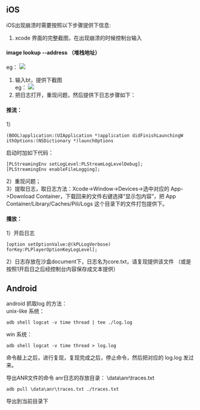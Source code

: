 ## iOS  
iOS出现崩溃时需要按照以下步骤提供下信息:  
1. xcode 界面的完整截图，在出现崩溃的时候控制台输入   
#### image lookup --address （堆栈地址）  
eg：
![](https://dn-odum9helk.qbox.me/Fkqp-4w5bkQuogJy3T32OFQ8KI29)
1. 输入bt，提供下截图  
eg：
![](https://dn-odum9helk.qbox.me/FgimWtHf7O_GKMo-MTDfjLBMidxX)
1. 把日志打开，重现问题，然后提供下日志步骤如下：  
#### 推流：  
1） 
```
(BOOL)application:(UIApplication *)application didFinishLaunchingW	ithOptions:(NSDictionary *)launchOptions 
```
启动时加如下代码：  
```
[PLStreamingEnv setLogLevel:PLStreamLogLevelDebug];
[PLStreamingEnv enableFileLogging];
```
2）重现问题；  
3）提取日志，取日志方法：Xcode->Window->Devices->选中对应的 App->Download Container，下载回来的文件右键选择“显示包内容”，把 App Container/Library/Caches/Pili/Logs 这个目录下的文件打包提供下。  
#### 播放：  
1）开启日志 
```
[option setOptionValue:@(kPLLogVerbose) forKey:PLPlayerOptionKeyLogLevel];
```
2）日志存放在沙盒document下，日志名为core.txt，请复现提供该文件
（或是按照1开启日之后经控制台内容保存成文本提供）

## Android  
android 抓取log 的方法：  
unix-like 系统：  
```
adb shell logcat -v time thread | tee ./log.log
```
win 系统：
```
adb shell logcat -v time thread > log.log
```
命令敲上之后，进行复现，复现完成之后，停止命令，然后把对应的 log.log 发过来。


导出ANR文件的命令
anr日志的存放目录：
\data\anr\traces.txt
```
adb pull \data\anr\traces.txt ./traces.txt
```
导出到当前目录下